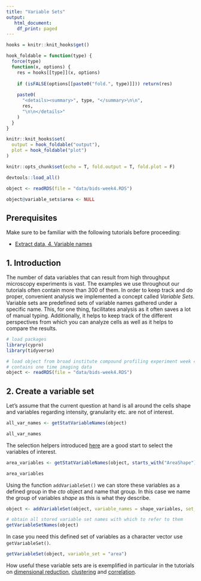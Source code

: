 ```yaml
---
title: "Variable Sets"
output: 
   html_document:
    df_print: paged
---
```


```r

hooks = knitr::knit_hooks$get()

hook_foldable = function(type) {
  force(type)
  function(x, options) {
    res = hooks[[type]](x, options)
    
    if (isFALSE(options[[paste0("fold.", type)]])) return(res)
    
    paste0(
      "<details><summary>", type, "</summary>\n\n",
      res,
      "\n\n</details>"
    )
  }
}

knitr::knit_hooks$set(
  output = hook_foldable("output"),
  plot = hook_foldable("plot")
)

```

```r

knitr::opts_chunk$set(echo = T, fold.output = T, fold.plot = F)

devtools::load_all()

object <- readRDS(file = "data/bids-week4.RDS")

object@variable_sets$area <- NULL

```

## Prerequisites

Make sure to be familiar with the following tutorials before proceeding: 

- [Extract data, 4. Variable names](extract-data.html#variable-names)

## 1. Introduction

The number of data variables that can result from high throughput microscopy experiments is vast. The examples we use throughout our tutorials often contain more than 300 of them. In order to keep track and do proper, convenient analysis we implemented a concept called *Variable Sets*. Variable sets are predefined sets of variable names gathered under a specific name. This, for one thing, facilitates analysis as it often saves a lot of manual typing. Additionally, it helps to keep track of the different perspectives from which you can analyze cells as well as it helps to compare the results. 

```r

# load packages
library(cypro)
library(tidyverse)

# load object from broad institute compound profiling experiment week 4
# contains one time imaging data
object <- readRDS(file = "data/bids-week4.RDS")

```

## 2. Create a variable set

Let's assume that the current question at hand is all around the cells shape and variables regarding intensity, granularity etc. are not of interest. 

```r

all_var_names <- getStatVariableNames(object)

all_var_names

```

The selection helpers introduced [here](extract-data.html#variable-names) are a good start to select the variables of interest. 

```r

area_variables <- getStatVariableNames(object, starts_with("AreaShape") & -contains(c("Zernike", "Center")))

area_variables

```

Using the function `addVariableSet()` we can store these variables as a defined group in the *cto* object and name that group. In this case we name the group of variables *shape* as this is what they describe. 

```r

object <- addVariableSet(object, variable_names = shape_variables, set_name = "area")

# obtain all stored variable set names with which to refer to them
getVariableSetNames(object)

```

In case you need this defined set of variables as a character vector use `getVariableSet()`. 

```r

getVariableSet(object, variable_set = "area")

```

How useful these variable sets are is exemplified in particular in the tutorials on [dimensional reduction](), [clustering]() and [correlation](). 


